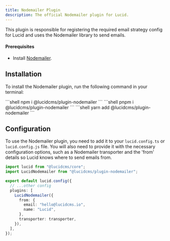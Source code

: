 ```yaml
---
title: Nodemailer Plugin
description: The official Nodemailer plugin for Lucid.
---
```



This plugin is responsible for registering the required email strategy config for Lucid and uses the Nodemailer library to send emails.

#### Prerequisites

- Install [Nodemailer](https://www.npmjs.com/package/nodemailer).


## Installation

To install the Nodemailer plugin, run the following command in your terminal:

<PackageManagerTabs>
    <Fragment slot="npm">
        ```shell 
        npm i @lucidcms/plugin-nodemailer
        ```
    </Fragment>
    <Fragment slot="pnpm">
        ```shell 
        pnpm i @lucidcms/plugin-nodemailer 
        ```
    </Fragment>
    <Fragment slot="yarn">
        ```shell 
        yarn add @lucidcms/plugin-nodemailer 
        ```
    </Fragment>
</PackageManagerTabs>

## Configuration

To use the Nodemailer plugin, you need to add it to your `lucid.config.ts` or `lucid.config.js` file. You will also need to provide it with the necessary configuration options, such as a Nodemailer transporter and the 'from' details so Lucid knows where to send emails from.

```ts title="lucid.config.ts"
import lucid from "@lucidcms/core";
import LucidNodemailer from "@lucidcms/plugin-nodemailer";

export default lucid.config({
  // ...other config
  plugins: [
    LucidNodemailer({
      from: {
        email: "hello@lucidcms.io",
        name: "Lucid",
      },
      transporter: transporter,
    }),
  ],
});
```
